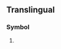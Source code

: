 {{also|gy|Gy|.gy|gy.|gþ}}
==Translingual==

===Symbol===
{{mul-symbol}}

# {{ISO 3166|1|2|Guyana}}
#: {{syn|mul|GUY|qq1={{w|ISO 3166-1 alpha-3|alpha-3}}}}